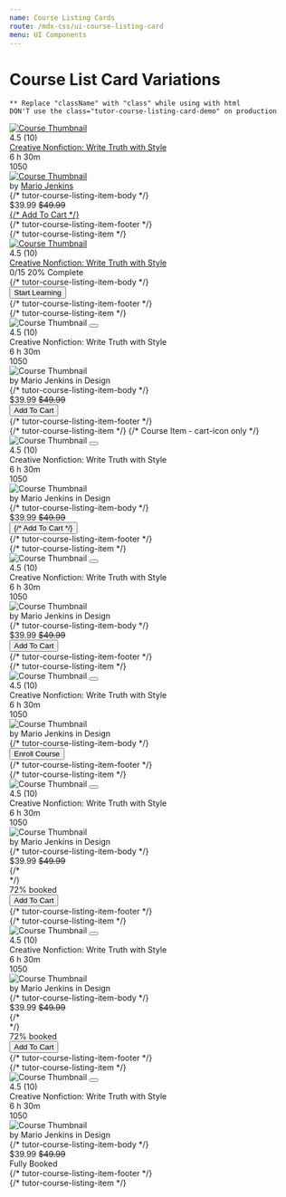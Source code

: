 ```yaml
---
name: Course Listing Cards
route: /mdx-css/ui-course-listing-card
menu: UI Components
---
```



# Course List Card Variations 

`** Replace "className" with "class" while using with html`  <br />
`DON'T use the class="tutor-course-listing-card-demo" on production` <br />

<Playground>
	<div class="tutor-course-listing tutor-course-listing-card-demo">
		<div class="tutor-course-listing-item tutor-course-listing-item-sm">
			<div class="tutor-course-listing-item-head tutor-bs-d-flex">
				<a href="#">
					<img
						src="https://preview.tutorlms.com/marketplace/wp-content/uploads/sites/6/2019/05/course-thumb-17.jpg"
						alt="Course Thumbnail"
					/>
				</a>
				<a href="#" className="save-bookmark-btn bookmark-is-filled tutor-bs-d-flex tutor-bs-align-items-center tutor-bs-justify-content-center"><span className="tutor-icon-fav-full-filled"></span></a>
			</div>
			<div class="tutor-course-listing-item-body tutor-px-20 tutor-pt-18 tutor-pb-15">
				<div class="list-item-rating tutor-bs-d-flex">
					<div className="tutor-ratings tutor-is-sm">
						<div className="tutor-rating-stars">
							<span className="tutor-icon-star-full-filled"></span>
							<span className="tutor-icon-star-full-filled"></span>
							<span className="tutor-icon-star-full-filled"></span>
							<span className="tutor-icon-star-half-filled"></span>
							<span className="tutor-icon-star-line-filled"></span>
						</div>
						<div className="tutor-rating-text tutor-color-text-subsued tutor-text-medium-small">4.5 (10)</div>
					</div>
				</div>
				<div class="list-item-title tutor-text-medium-h6 tutor-color-text-primary">
					<a href="#">
						Creative Nonfiction: Write Truth with Style
					</a>
				</div>
				<div class="list-item-meta tutor-text-medium-small tutor-color-text-primary tutor-bs-d-flex tutor-mt-10">
					<div class="tutor-bs-d-flex tutor-bs-align-items-center">
						<span class="meta-icon tutor-icon-clock-filled tutor-color-text-hints"></span>
						<span>6 h 30m</span>
					</div>
					<div class="tutor-bs-d-flex tutor-bs-align-items-center">
						<span class="meta-icon tutor-icon-user-filled tutor-color-text-hints"></span>
						<span>1050</span>
					</div>
				</div>
				<div class="list-item-author tutor-bs-d-flex tutor-bs-align-items-center tutor-mt-18">
					<div class="tutor-avatar">
						<a href="#">
							<img src="https://i.imgur.com/CckCKYQ.jpeg" alt="Course Thumbnail" />
						</a>
					</div>
					<div className="tutor-color-text-subsued tutor-text-regular-caption">
						by <span className="tutor-text-medium-caption tutor-color-text-primary"><a href="#">Mario Jenkins</a></span>
					</div>
				</div>
			</div> {/* tutor-course-listing-item-body */}
			<div class="tutor-course-listing-item-footer has-border tutor-py-10 tutor-px-20">
				<div class="tutor-bs-d-flex tutor-bs-align-items-center tutor-bs-justify-content-between">
					<div class="list-item-price tutor-bs-d-flex tutor-bs-align-items-center">
						<span class="price tutor-text-bold-h6 tutor-color-text-primary">$39.99</span>
						<span class="discount tutor-text-regular-caption tutor-color-text-hints">
							<del>$49.99</del>
						</span>
					</div>
					<div class="list-item-button">
						<a href="#" className="tutor-btn tutor-btn-icon tutor-btn-disable-outline tutor-btn-ghost tutor-no-hover tutor-btn-md">
							<span className="btn-icon tutor-icon-cart-line-filled"></span>
							{/* <span>Add To Cart</span> */}
						</a>
					</div>
				</div>
			</div> {/* tutor-course-listing-item-footer */}
		</div> {/* tutor-course-listing-item */}
		<div class="tutor-course-listing-item tutor-course-listing-item-sm">
			<div class="tutor-course-listing-item-head tutor-bs-d-flex">
				<a href="#">
					<img
						src="https://preview.tutorlms.com/marketplace/wp-content/uploads/sites/6/2019/05/course-thumb-17.jpg"
						alt="Course Thumbnail"
					/>
				</a>
				<a href="#" className="save-bookmark-btn bookmark-is-filled tutor-bs-d-flex tutor-bs-align-items-center tutor-bs-justify-content-center"><span className="tutor-icon-fav-full-filled"></span></a>
			</div>
			<div class="tutor-course-listing-item-body tutor-px-20 tutor-pt-22 tutor-pb-15">
				<div class="list-item-rating tutor-bs-d-flex">
					<div className="tutor-ratings tutor-is-sm">
						<div className="tutor-rating-stars">
							<span className="tutor-icon-star-full-filled"></span>
							<span className="tutor-icon-star-full-filled"></span>
							<span className="tutor-icon-star-full-filled"></span>
							<span className="tutor-icon-star-half-filled"></span>
							<span className="tutor-icon-star-line-filled"></span>
						</div>
						<div className="tutor-rating-text tutor-color-text-subsued tutor-text-medium-small">4.5 (10)</div>
					</div>
				</div>
				<div class="list-item-title tutor-text-bold-body tutor-color-text-primary tutor-mt-10">
					<a href="#">
						Creative Nonfiction: Write Truth with Style
					</a>
				</div>
				<div class="list-item-progress tutor-mt-16">
					<div class="tutor-text-regular-body tutor-color-text-subsued tutor-bs-d-flex tutor-bs-align-items-center tutor-bs-justify-content-between">
						<span class="progress-steps">0/15</span>
						<span class="progress-percentage">20% Complete</span>
					</div>
					<div class="progress-bar tutor-mt-10" style={{'--progress-value':'20%'}}><span class="progress-value"></span></div>
				</div>
			</div> {/* tutor-course-listing-item-body */}
			<div class="tutor-course-listing-item-footer tutor-pt-5 tutor-pb-15 tutor-px-20">
				<div class="list-item-button">
					<button class="tutor-btn tutor-btn-icon- tutor-btn-disable-outline tutor-btn-md tutor-btn-full">Start Learning</button>
				</div>
			</div> {/* tutor-course-listing-item-footer */}
		</div> {/* tutor-course-listing-item */}
		<div class="tutor-course-listing-item">
			<div class="tutor-course-listing-item-head tutor-bs-d-flex">
				<img
					src="https://preview.tutorlms.com/marketplace/wp-content/uploads/sites/6/2019/05/course-thumb-17.jpg"
					alt="Course Thumbnail"
				/>
				<button className="save-bookmark-btn tutor-bs-d-flex tutor-bs-align-items-center tutor-bs-justify-content-center"><span className="tutor-icon-fav-line-filled"></span></button>
			</div>
			<div class="tutor-course-listing-item-body tutor-px-20 tutor-py-18">
				<div class="list-item-rating tutor-bs-d-flex">
					<div className="tutor-ratings">
						<div className="tutor-rating-stars">
							<span className="tutor-icon-star-full-filled"></span>
							<span className="tutor-icon-star-full-filled"></span>
							<span className="tutor-icon-star-full-filled"></span>
							<span className="tutor-icon-star-half-filled"></span>
							<span className="tutor-icon-star-line-filled"></span>
						</div>
						<div className="tutor-rating-text">4.5 (10)</div>
					</div>
				</div>
				<div class="list-item-title tutor-text-medium-h5 tutor-color-text-primary">
					Creative Nonfiction: Write Truth with Style
				</div>
				<div class="list-item-meta tutor-text-medium-caption tutor-color-text-primary tutor-bs-d-flex tutor-mt-10">
					<div class="tutor-bs-d-flex tutor-bs-align-items-center">
						<span class="meta-icon tutor-icon-clock-filled tutor-color-text-hints"></span>
						<span>6 h 30m</span>
					</div>
					<div class="tutor-bs-d-flex tutor-bs-align-items-center">
						<span class="meta-icon tutor-icon-user-filled tutor-color-text-hints"></span>
						<span>1050</span>
					</div>
				</div>
				<div class="list-item-author tutor-bs-d-flex tutor-bs-align-items-center tutor-mt-30">
					<div class="tutor-avatar">
						<img src="https://i.imgur.com/CckCKYQ.jpeg" alt="Course Thumbnail" />
					</div>
					<div className="tutor-text-regular-caption tutor-color-text-subsued">
						by <span className="tutor-text-medium-caption tutor-color-text-primary">Mario Jenkins </span>
						in <span className="tutor-text-medium-caption tutor-color-text-primary">Design</span>
					</div>
				</div>
			</div> {/* tutor-course-listing-item-body */}
			<div class="tutor-course-listing-item-footer has-border tutor-py-15 tutor-px-20">
				<div class="tutor-bs-d-flex tutor-bs-align-items-center tutor-bs-justify-content-between">
					<div class="list-item-price tutor-bs-d-flex tutor-bs-align-items-center">
						<span class="price tutor-text-bold-h6 tutor-color-text-primary">$39.99</span>
						<span class="discount tutor-text-regular-caption tutor-color-text-hints">
							<del>$49.99</del>
						</span>
					</div>
					<div class="list-item-button">
						<button className="tutor-btn tutor-btn-icon tutor-btn-disable-outline tutor-btn-ghost tutor-no-hover tutor-btn-md">
							<span className="btn-icon tutor-icon-cart-line-filled"></span>
							<span>Add To Cart</span>
						</button>
					</div>
				</div>
			</div> {/* tutor-course-listing-item-footer */}
		</div> {/* tutor-course-listing-item */}
		{/* Course Item - cart-icon only */}
		<div class="tutor-course-listing-item">
			<div class="tutor-course-listing-item-head tutor-bs-d-flex">
				<img
					src="https://preview.tutorlms.com/marketplace/wp-content/uploads/sites/6/2019/05/course-thumb-17.jpg"
					alt="Course Thumbnail"
				/>
				<button className="save-bookmark-btn tutor-bs-d-flex tutor-bs-align-items-center tutor-bs-justify-content-center"><span className="tutor-icon-fav-line-filled"></span></button>
			</div>
			<div class="tutor-course-listing-item-body tutor-px-20 tutor-py-18">
				<div class="list-item-rating tutor-bs-d-flex">
					<div className="tutor-ratings">
						<div className="tutor-rating-stars">
							<span className="tutor-icon-star-full-filled"></span>
							<span className="tutor-icon-star-full-filled"></span>
							<span className="tutor-icon-star-full-filled"></span>
							<span className="tutor-icon-star-half-filled"></span>
							<span className="tutor-icon-star-line-filled"></span>
						</div>
						<div className="tutor-rating-text">4.5 (10)</div>
					</div>
				</div>
				<div class="list-item-title tutor-text-medium-h5 tutor-color-text-primary">
					Creative Nonfiction: Write Truth with Style
				</div>
				<div class="list-item-meta tutor-text-medium-caption tutor-color-text-primary tutor-bs-d-flex tutor-mt-10">
					<div class="tutor-bs-d-flex tutor-bs-align-items-center">
						<span class="meta-icon tutor-icon-clock-filled tutor-color-text-hints"></span>
						<span>6 h 30m</span>
					</div>
					<div class="tutor-bs-d-flex tutor-bs-align-items-center">
						<span class="meta-icon tutor-icon-user-filled tutor-color-text-hints"></span>
						<span>1050</span>
					</div>
				</div>
				<div class="list-item-author tutor-bs-d-flex tutor-bs-align-items-center tutor-mt-30">
					<div class="tutor-avatar">
						<img src="https://i.imgur.com/CckCKYQ.jpeg" alt="Course Thumbnail" />
					</div>
					<div className="tutor-text-regular-caption tutor-color-text-subsued">
						by <span className="tutor-text-medium-caption tutor-color-text-primary">Mario Jenkins </span>
						in <span className="tutor-text-medium-caption tutor-color-text-primary">Design</span>
					</div>
				</div>
			</div> {/* tutor-course-listing-item-body */}
			<div class="tutor-course-listing-item-footer has-border tutor-py-15 tutor-px-20">
				<div class="tutor-bs-d-flex tutor-bs-align-items-center tutor-bs-justify-content-between">
					<div class="list-item-price tutor-bs-d-flex tutor-bs-align-items-center">
						<span class="price tutor-text-bold-h6 tutor-color-text-primary">$39.99</span>
						<span class="discount tutor-text-regular-caption tutor-color-text-hints">
							<del>$49.99</del>
						</span>
					</div>
					<div class="list-item-button">
						<button className="tutor-btn tutor-btn-icon tutor-btn-disable-outline tutor-btn-ghost tutor-no-hover tutor-btn-md">
							<span className="btn-icon tutor-icon-cart-line-filled"></span>
							{/* <span>Add To Cart</span> */}
						</button>
					</div>
				</div>
			</div> {/* tutor-course-listing-item-footer */}
		</div> {/* tutor-course-listing-item */}
		<div class="tutor-course-listing-item">
			<div class="tutor-course-listing-item-head tutor-bs-d-flex">
				<img
					src="https://preview.tutorlms.com/marketplace/wp-content/uploads/sites/6/2019/05/course-thumb-17.jpg"
					alt="Course Thumbnail"
				/>
				<button className="save-bookmark-btn tutor-bs-d-flex tutor-bs-align-items-center tutor-bs-justify-content-center"><span className="tutor-icon-fav-line-filled"></span></button>
			</div>
			<div class="tutor-course-listing-item-body tutor-px-20 tutor-py-18">
				<div class="list-item-rating tutor-bs-d-flex">
					<div className="tutor-ratings">
						<div className="tutor-rating-stars">
							<span className="tutor-icon-star-full-filled"></span>
							<span className="tutor-icon-star-full-filled"></span>
							<span className="tutor-icon-star-full-filled"></span>
							<span className="tutor-icon-star-half-filled"></span>
							<span className="tutor-icon-star-line-filled"></span>
						</div>
						<div className="tutor-rating-text">4.5 (10)</div>
					</div>
				</div>
				<div class="list-item-title tutor-text-medium-h5 tutor-color-text-primary">
					Creative Nonfiction: Write Truth with Style
				</div>
				<div class="list-item-meta tutor-text-medium-caption tutor-color-text-primary tutor-bs-d-flex tutor-mt-10">
					<div class="tutor-bs-d-flex tutor-bs-align-items-center">
						<span class="meta-icon tutor-icon-clock-filled tutor-color-text-hints"></span>
						<span>6 h 30m</span>
					</div>
					<div class="tutor-bs-d-flex tutor-bs-align-items-center">
						<span class="meta-icon tutor-icon-user-filled tutor-color-text-hints"></span>
						<span>1050</span>
					</div>
				</div>
				<div class="list-item-author tutor-bs-d-flex tutor-bs-align-items-center tutor-mt-30">
					<div class="tutor-avatar">
						<img src="https://i.imgur.com/CckCKYQ.jpeg" alt="Course Thumbnail" />
					</div>
					<div className="tutor-text-regular-caption tutor-color-text-subsued">
						by <span className="tutor-text-medium-caption tutor-color-text-primary">Mario Jenkins </span>
						in <span className="tutor-text-medium-caption tutor-color-text-primary">Design</span>
					</div>
				</div>
			</div> {/* tutor-course-listing-item-body */}
			<div class="tutor-course-listing-item-footer has-border tutor-py-15 tutor-px-20">
				<div class="list-item-price-with-booking tutor-bs-d-flex tutor-bs-align-items-center tutor-bs-justify-content-between">
					<div class="list-item-price tutor-bs-d-flex tutor-bs-align-items-center">
						<span class="price tutor-text-bold-h6 tutor-color-text-primary">$39.99</span>
						<span class="discount tutor-text-regular-caption tutor-color-text-hints">
							<del>$49.99</del>
						</span>
					</div>
				</div>
				<div class="list-item-button tutor-mt-15">
					<button className="tutor-btn tutor-btn-icon tutor-btn-disable-outline tutor-btn-md tutor-btn-full">
						<span className="btn-icon tutor-icon-cart-line-filled"></span>
						<span>Add To Cart</span>
					</button>
				</div>
			</div> {/* tutor-course-listing-item-footer */}
		</div> {/* tutor-course-listing-item */}
		<div class="tutor-course-listing-item">
			<div class="tutor-course-listing-item-head tutor-bs-d-flex">
				<img
					src="https://preview.tutorlms.com/marketplace/wp-content/uploads/sites/6/2019/05/course-thumb-17.jpg"
					alt="Course Thumbnail"
				/>
				<button className="save-bookmark-btn tutor-bs-d-flex tutor-bs-align-items-center tutor-bs-justify-content-center"><span className="tutor-icon-fav-line-filled"></span></button>
			</div>
			<div class="tutor-course-listing-item-body tutor-px-20 tutor-py-18">
				<div class="list-item-rating tutor-bs-d-flex">
					<div className="tutor-ratings">
						<div className="tutor-rating-stars">
							<span className="tutor-icon-star-full-filled"></span>
							<span className="tutor-icon-star-full-filled"></span>
							<span className="tutor-icon-star-full-filled"></span>
							<span className="tutor-icon-star-half-filled"></span>
							<span className="tutor-icon-star-line-filled"></span>
						</div>
						<div className="tutor-rating-text">4.5 (10)</div>
					</div>
				</div>
				<div class="list-item-title tutor-text-medium-h5 tutor-color-text-primary">
					Creative Nonfiction: Write Truth with Style
				</div>
				<div class="list-item-meta tutor-text-medium-caption tutor-color-text-primary tutor-bs-d-flex tutor-mt-10">
					<div class="tutor-bs-d-flex tutor-bs-align-items-center">
						<span class="meta-icon tutor-icon-clock-filled tutor-color-text-hints"></span>
						<span>6 h 30m</span>
					</div>
					<div class="tutor-bs-d-flex tutor-bs-align-items-center">
						<span class="meta-icon tutor-icon-user-filled tutor-color-text-hints"></span>
						<span>1050</span>
					</div>
				</div>
				<div class="list-item-author tutor-bs-d-flex tutor-bs-align-items-center tutor-mt-30">
					<div class="tutor-avatar">
						<img src="https://i.imgur.com/CckCKYQ.jpeg" alt="Course Thumbnail" />
					</div>
					<div className="tutor-text-regular-caption tutor-color-text-subsued">
						by <span className="tutor-text-medium-caption tutor-color-text-primary">Mario Jenkins </span>
						in <span className="tutor-text-medium-caption tutor-color-text-primary">Design</span>
					</div>
				</div>
			</div> {/* tutor-course-listing-item-body */}
			<div class="tutor-course-listing-item-footer tutor-py-15 tutor-px-20">
				<div class="list-item-button">
					<button class="tutor-btn tutor-btn-icon- tutor-btn-disable-outline tutor-btn-md tutor-btn-full">Enroll Course</button>
				</div>
			</div> {/* tutor-course-listing-item-footer */}
		</div> {/* tutor-course-listing-item */}
		<div class="tutor-course-listing-item">
			<div class="tutor-course-listing-item-head tutor-bs-d-flex">
				<img
					src="https://preview.tutorlms.com/marketplace/wp-content/uploads/sites/6/2019/05/course-thumb-17.jpg"
					alt="Course Thumbnail"
				/>
				<button className="save-bookmark-btn tutor-bs-d-flex tutor-bs-align-items-center tutor-bs-justify-content-center"><span className="tutor-icon-fav-line-filled"></span></button>
			</div>
			<div class="tutor-course-listing-item-body tutor-px-20 tutor-py-18">
				<div class="list-item-rating tutor-bs-d-flex">
					<div className="tutor-ratings">
						<div className="tutor-rating-stars">
							<span className="tutor-icon-star-full-filled"></span>
							<span className="tutor-icon-star-full-filled"></span>
							<span className="tutor-icon-star-full-filled"></span>
							<span className="tutor-icon-star-half-filled"></span>
							<span className="tutor-icon-star-line-filled"></span>
						</div>
						<div className="tutor-rating-text">4.5 (10)</div>
					</div>
				</div>
				<div class="list-item-title tutor-text-medium-h5 tutor-color-text-primary">
					Creative Nonfiction: Write Truth with Style
				</div>
				<div class="list-item-meta tutor-text-medium-caption tutor-color-text-primary tutor-bs-d-flex tutor-mt-10">
					<div class="tutor-bs-d-flex tutor-bs-align-items-center">
						<span class="meta-icon tutor-icon-clock-filled tutor-color-text-hints"></span>
						<span>6 h 30m</span>
					</div>
					<div class="tutor-bs-d-flex tutor-bs-align-items-center">
						<span class="meta-icon tutor-icon-user-filled tutor-color-text-hints"></span>
						<span>1050</span>
					</div>
				</div>
				<div class="list-item-author tutor-bs-d-flex tutor-bs-align-items-center tutor-mt-30">
					<div class="tutor-avatar">
						<img src="https://i.imgur.com/CckCKYQ.jpeg" alt="Course Thumbnail" />
					</div>
					<div className="tutor-text-regular-caption tutor-color-text-subsued">
						by <span className="tutor-text-medium-caption tutor-color-text-primary">Mario Jenkins </span>
						in <span className="tutor-text-medium-caption tutor-color-text-primary">Design</span>
					</div>
				</div>
			</div> {/* tutor-course-listing-item-body */}
			<div class="tutor-course-listing-item-footer has-border tutor-py-15 tutor-px-20">
				<div class="list-item-price-with-booking tutor-bs-d-flex tutor-bs-align-items-center tutor-bs-justify-content-between">
					<div class="list-item-price tutor-bs-d-flex tutor-bs-align-items-center">
						<span class="price tutor-text-bold-h6 tutor-color-text-primary">$39.99</span>
						<span class="discount tutor-text-regular-caption tutor-color-text-hints">
							<del>$49.99</del>
						</span>
					</div>
					<div class="list-item-booking tutor-bs-d-flex tutor-bs-align-items-center">
						<div class="booking-progress tutor-bs-d-flex">
							<div class="circle-progress" style={{"--pro": "72%"}}></div>
							{/* <div class="circle-progress progress-full" style={{"--pro": "100%"}}></div> */}
						</div>
						<div class="tutor-text-medium-caption tutor-color-text-primary">72% booked</div>
					</div>
				</div>
				<div class="list-item-button tutor-mt-15">
					<button className="tutor-btn tutor-btn-icon tutor-btn-disable-outline tutor-btn-md tutor-btn-full">
						<span className="btn-icon tutor-icon-cart-line-filled"></span>
						<span>Add To Cart</span>
					</button>
				</div>
			</div> {/* tutor-course-listing-item-footer */}
		</div> {/* tutor-course-listing-item */}
		<div class="tutor-course-listing-item">
			<div class="tutor-course-listing-item-head tutor-bs-d-flex">
				<img
					src="https://preview.tutorlms.com/marketplace/wp-content/uploads/sites/6/2019/05/course-thumb-17.jpg"
					alt="Course Thumbnail"
				/>
				<button className="save-bookmark-btn tutor-bs-d-flex tutor-bs-align-items-center tutor-bs-justify-content-center"><span className="tutor-icon-fav-line-filled"></span></button>
			</div>
			<div class="tutor-course-listing-item-body tutor-px-20 tutor-py-18">
				<div class="list-item-rating tutor-bs-d-flex">
					<div className="tutor-ratings">
						<div className="tutor-rating-stars">
							<span className="tutor-icon-star-full-filled"></span>
							<span className="tutor-icon-star-full-filled"></span>
							<span className="tutor-icon-star-full-filled"></span>
							<span className="tutor-icon-star-half-filled"></span>
							<span className="tutor-icon-star-line-filled"></span>
						</div>
						<div className="tutor-rating-text">4.5 (10)</div>
					</div>
				</div>
				<div class="list-item-title tutor-text-medium-h5 tutor-color-text-primary">
					Creative Nonfiction: Write Truth with Style
				</div>
				<div class="list-item-meta tutor-text-medium-caption tutor-color-text-primary tutor-bs-d-flex tutor-mt-10">
					<div class="tutor-bs-d-flex tutor-bs-align-items-center">
						<span class="meta-icon tutor-icon-clock-filled tutor-color-text-hints"></span>
						<span>6 h 30m</span>
					</div>
					<div class="tutor-bs-d-flex tutor-bs-align-items-center">
						<span class="meta-icon tutor-icon-user-filled tutor-color-text-hints"></span>
						<span>1050</span>
					</div>
				</div>
				<div class="list-item-author tutor-bs-d-flex tutor-bs-align-items-center tutor-mt-30">
					<div class="tutor-avatar">
						<img src="https://i.imgur.com/CckCKYQ.jpeg" alt="Course Thumbnail" />
					</div>
					<div className="tutor-text-regular-caption tutor-color-text-subsued">
						by <span className="tutor-text-medium-caption tutor-color-text-primary">Mario Jenkins </span>
						in <span className="tutor-text-medium-caption tutor-color-text-primary">Design</span>
					</div>
				</div>
			</div> {/* tutor-course-listing-item-body */}
			<div class="tutor-course-listing-item-footer has-border tutor-py-15 tutor-px-20">
				<div class="list-item-price-with-booking tutor-bs-d-flex tutor-bs-align-items-center tutor-bs-justify-content-between">
					<div class="list-item-price tutor-bs-d-flex tutor-bs-align-items-center">
						<span class="price tutor-text-bold-h6 tutor-color-text-primary">$39.99</span>
						<span class="discount tutor-text-regular-caption tutor-color-text-hints">
							<del>$49.99</del>
						</span>
					</div>
					<div class="list-item-booking tutor-bs-d-flex tutor-bs-align-items-center">
						<div class="booking-progress tutor-bs-d-flex">
							{/* <div class="circle-progress" style={{"--pro": "72%"}}></div> */}
							<div class="circle-progress progress-full" style={{"--pro": "100%"}}></div>
						</div>
						<div class="tutor-text-medium-caption tutor-color-text-primary">72% booked</div>
					</div>
				</div>
				<div class="list-item-button tutor-mt-15">
					<button className="tutor-btn tutor-btn-icon tutor-btn-disable-outline tutor-btn-md tutor-btn-full">
						<span className="btn-icon tutor-icon-cart-line-filled"></span>
						<span>Add To Cart</span>
					</button>
				</div>
			</div> {/* tutor-course-listing-item-footer */}
		</div> {/* tutor-course-listing-item */}
		<div class="tutor-course-listing-item">
			<div class="tutor-course-listing-item-head tutor-bs-d-flex">
				<img
					src="https://preview.tutorlms.com/marketplace/wp-content/uploads/sites/6/2019/05/course-thumb-17.jpg"
					alt="Course Thumbnail"
				/>
				<button className="save-bookmark-btn tutor-bs-d-flex tutor-bs-align-items-center tutor-bs-justify-content-center"><span className="tutor-icon-fav-line-filled"></span></button>
			</div>
			<div class="tutor-course-listing-item-body tutor-px-20 tutor-py-18">
				<div class="list-item-rating tutor-bs-d-flex">
					<div className="tutor-ratings">
						<div className="tutor-rating-stars">
							<span className="tutor-icon-star-full-filled"></span>
							<span className="tutor-icon-star-full-filled"></span>
							<span className="tutor-icon-star-full-filled"></span>
							<span className="tutor-icon-star-half-filled"></span>
							<span className="tutor-icon-star-line-filled"></span>
						</div>
						<div className="tutor-rating-text">4.5 (10)</div>
					</div>
				</div>
				<div class="list-item-title tutor-text-medium-h5 tutor-color-text-primary">
					Creative Nonfiction: Write Truth with Style
				</div>
				<div class="list-item-meta tutor-text-medium-caption tutor-color-text-primary tutor-bs-d-flex tutor-mt-10">
					<div class="tutor-bs-d-flex tutor-bs-align-items-center">
						<span class="meta-icon tutor-icon-clock-filled tutor-color-text-hints"></span>
						<span>6 h 30m</span>
					</div>
					<div class="tutor-bs-d-flex tutor-bs-align-items-center">
						<span class="meta-icon tutor-icon-user-filled tutor-color-text-hints"></span>
						<span>1050</span>
					</div>
				</div>
				<div class="list-item-author tutor-bs-d-flex tutor-bs-align-items-center tutor-mt-30">
					<div class="tutor-avatar">
						<img src="https://i.imgur.com/CckCKYQ.jpeg" alt="Course Thumbnail" />
					</div>
					<div className="tutor-text-regular-caption tutor-color-text-subsued">
						by <span className="tutor-text-medium-caption tutor-color-text-primary">Mario Jenkins </span>
						in <span className="tutor-text-medium-caption tutor-color-text-primary">Design</span>
					</div>
				</div>
			</div> {/* tutor-course-listing-item-body */}
			<div class="tutor-course-listing-item-footer has-border tutor-py-15 tutor-px-20">
				<div class="tutor-bs-d-flex tutor-bs-align-items-center tutor-bs-justify-content-between">
					<div class="list-item-price tutor-bs-d-flex tutor-bs-align-items-center">
						<span class="price tutor-text-bold-h6 tutor-color-text-primary">$39.99</span>
						<span class="discount tutor-text-regular-caption tutor-color-text-hints">
							<del>$49.99</del>
						</span>
					</div>
					<div class="list-item-booking-with-booking tutor-bs-d-flex tutor-bs-align-items-center">
						<div class="list-item-booking booking-full tutor-bs-d-flex tutor-bs-align-items-center">
							<div class="booking-progress tutor-bs-d-flex">
								<span className="btn-icon tutor-color-design-warning tutor-icon-circle-outline-info-filled"></span>
							</div>
							<div class="tutor-text-medium-caption tutor-color-text-primary">Fully Booked</div>
						</div>
					</div>
				</div>
			</div> {/* tutor-course-listing-item-footer */}
		</div> {/* tutor-course-listing-item */}
	</div>
</Playground>